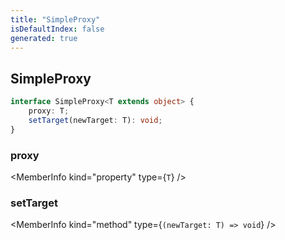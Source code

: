 ```yaml
---
title: "SimpleProxy"
isDefaultIndex: false
generated: true
---
```



<!-- This file was generated from the CommandKit source. Do not modify. Instead, re-run the "docgen" script -->


## SimpleProxy

<GenerationInfo sourceFile="packages/commandkit/src/utils/utilities.ts" sourceLine="167" packageName="commandkit" />



```ts title="Signature"
interface SimpleProxy<T extends object> {
    proxy: T;
    setTarget(newTarget: T): void;
}
```

<div className="members-wrapper">

### proxy

<MemberInfo kind="property" type={`T`}   />


### setTarget

<MemberInfo kind="method" type={`(newTarget: T) => void`}   />




</div>
